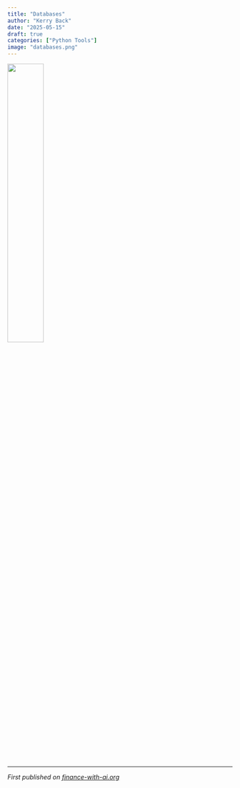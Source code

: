 ```yaml
---
title: "Databases"
author: "Kerry Back"
date: "2025-05-15"
draft: true
categories: ["Python Tools"]
image: "databases.png"  
---
```


![](databases.png){width=40% fig-align="center"}


---

*First published on [finance-with-ai.org](https://finance-with-ai.org)* 
